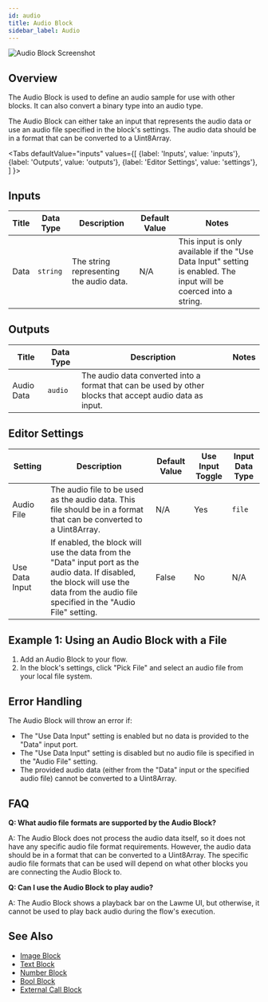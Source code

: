 ```yaml
---
id: audio
title: Audio Block
sidebar_label: Audio
---
```



![Audio Block Screenshot](./assets/audio-block.png)

## Overview

The Audio Block is used to define an audio sample for use with other blocks. It can also convert a binary type into an audio type.

The Audio Block can either take an input that represents the audio data or use an audio file specified in the block's settings. The audio data should be in a format that can be converted to a Uint8Array.

<Tabs
  defaultValue="inputs"
  values={[
    {label: 'Inputs', value: 'inputs'},
    {label: 'Outputs', value: 'outputs'},
    {label: 'Editor Settings', value: 'settings'},
  ]
}>

<TabItem value="inputs">

## Inputs

| Title | Data Type | Description                             | Default Value | Notes                                                                                                             |
| ----- | --------- | --------------------------------------- | ------------- | ----------------------------------------------------------------------------------------------------------------- |
| Data  | `string`  | The string representing the audio data. | N/A           | This input is only available if the "Use Data Input" setting is enabled. The input will be coerced into a string. |

</TabItem>

<TabItem value="outputs">

## Outputs

| Title      | Data Type | Description                                                                                             | Notes |
| ---------- | --------- | ------------------------------------------------------------------------------------------------------- | ----- |
| Audio Data | `audio`   | The audio data converted into a format that can be used by other blocks that accept audio data as input. |       |

</TabItem>

<TabItem value="settings">

## Editor Settings

| Setting        | Description                                                                                                                                                                             | Default Value | Use Input Toggle | Input Data Type |
| -------------- | --------------------------------------------------------------------------------------------------------------------------------------------------------------------------------------- | ------------- | ---------------- | --------------- |
| Audio File     | The audio file to be used as the audio data. This file should be in a format that can be converted to a Uint8Array.                                                                     | N/A           | Yes              | `file`          |
| Use Data Input | If enabled, the block will use the data from the "Data" input port as the audio data. If disabled, the block will use the data from the audio file specified in the "Audio File" setting. | False         | No               | N/A             |

</TabItem>

</Tabs>

## Example 1: Using an Audio Block with a File

1. Add an Audio Block to your flow.
2. In the block's settings, click "Pick File" and select an audio file from your local file system.

## Error Handling

The Audio Block will throw an error if:

- The "Use Data Input" setting is enabled but no data is provided to the "Data" input port.
- The "Use Data Input" setting is disabled but no audio file is specified in the "Audio File" setting.
- The provided audio data (either from the "Data" input or the specified audio file) cannot be converted to a Uint8Array.

## FAQ

**Q: What audio file formats are supported by the Audio Block?**

A: The Audio Block does not process the audio data itself, so it does not have any specific audio file format requirements. However, the audio data should be in a format that can be converted to a Uint8Array. The specific audio file formats that can be used will depend on what other blocks you are connecting the Audio Block to.

**Q: Can I use the Audio Block to play audio?**

A: The Audio Block shows a playback bar on the Lawme UI, but otherwise, it cannot be used to play back audio during the flow's execution.

## See Also

- [Image Block](./image.mdx)
- [Text Block](./text.mdx)
- [Number Block](./number.mdx)
- [Bool Block](./bool.mdx)
- [External Call Block](./external-call.mdx)
